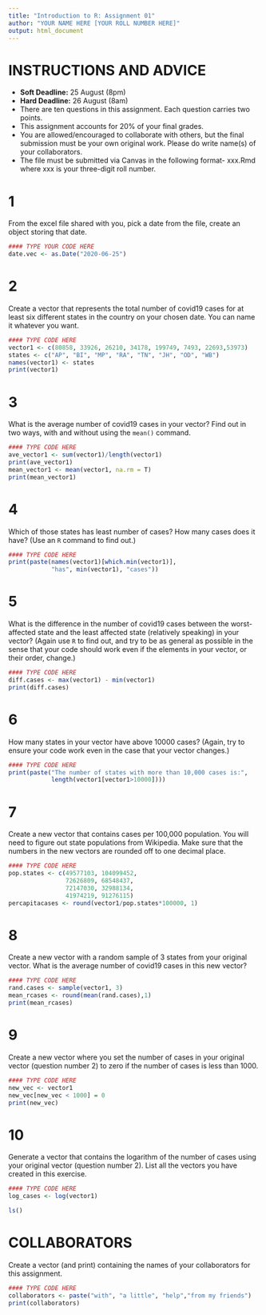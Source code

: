 ```yaml
---
title: "Introduction to R: Assignment 01"
author: "YOUR NAME HERE [YOUR ROLL NUMBER HERE]"
output: html_document
---
```


# INSTRUCTIONS AND ADVICE

* **Soft Deadline:** 25 August (8pm)
* **Hard Deadline:** 26 August (8am)
* There are ten questions in this assignment. Each question carries two      points.
* This assignment accounts for 20% of your final grades.
* You are allowed/encouraged to collaborate with others, but the final
  submission must be your own original work. Please do write name(s) of
  your collaborators.
* The file must be submitted via Canvas in the following format-
   xxx.Rmd where xxx is your three-digit roll number.
  


# 1

From the excel file shared with you, pick a date from the file,
create an object storing that date.


```r
#### TYPE YOUR CODE HERE
date.vec <- as.Date("2020-06-25")
```


# 2

Create a vector that represents the total number of covid19 cases for
at least six different states in the country on your chosen date. 
You can name it whatever you want.

```r
#### TYPE CODE HERE
vector1 <- c(80858, 33926, 26210, 34178, 199749, 7493, 22693,53973)
states <- c("AP", "BI", "MP", "RA", "TN", "JH", "OD", "WB")
names(vector1) <- states
print(vector1)
```

# 3

What is the average number of covid19 cases in your vector? 
Find out in two ways, with and without using the `mean()` command.


```r
#### TYPE CODE HERE
ave_vector1 <- sum(vector1)/length(vector1)
print(ave_vector1)
mean_vector1 <- mean(vector1, na.rm = T)
print(mean_vector1)
```


# 4

Which of those states has least number of cases? How many cases does it have? (Use an `R` command to find out.)


```r
#### TYPE CODE HERE
print(paste(names(vector1)[which.min(vector1)], 
            "has", min(vector1), "cases"))

```

# 5

What is the difference in the number of covid19 cases between the worst-affected state and the least affected state (relatively speaking) in your vector? 
(Again use `R` to find out, and try to be as general as possible in the sense that your code should work even if the elements in your vector, or their order, change.)

```r
#### TYPE CODE HERE
diff.cases <- max(vector1) - min(vector1)
print(diff.cases)


```

# 6

How many states in your vector have above 10000 cases? 
(Again, try to ensure your code work even in the case that your vector changes.)

```r
#### TYPE CODE HERE
print(paste("The number of states with more than 10,000 cases is:",
            length(vector1[vector1>10000])))


```


# 7
Create a new vector that contains cases per 100,000 population. You will need to figure out state populations from Wikipedia. Make sure that the
numbers in the new vectors are rounded off to one decimal place.

```r
#### TYPE CODE HERE
pop.states <- c(49577103, 104099452, 
                72626809, 68548437, 
                72147030, 32988134, 
                41974219, 91276115)
percapitacases <- round(vector1/pop.states*100000, 1)

```


# 8

Create a new vector with a random sample of 3 states from your original vector. What is the average number of covid19 cases in this new vector?

```r
#### TYPE CODE HERE
rand.cases <- sample(vector1, 3)
mean_rcases <- round(mean(rand.cases),1)
print(mean_rcases)

```

# 9

Create a new vector where you set the number of cases in your original vector (question number 2) to zero if the number of cases is less than 1000.

```r
#### TYPE CODE HERE
new_vec <- vector1
new_vec[new_vec < 1000] = 0
print(new_vec)
```

# 10

Generate a vector that contains the logarithm of the number of cases using your original vector (question number 2). List all the vectors you have created in this exercise.

```r
#### TYPE CODE HERE
log_cases <- log(vector1)

ls()
```


# COLLABORATORS
Create a vector (and print) containing the names of your collaborators for this assignment.
```r
#### TYPE CODE HERE
collaborators <- paste("with", "a little", "help","from my friends")
print(collaborators)
```